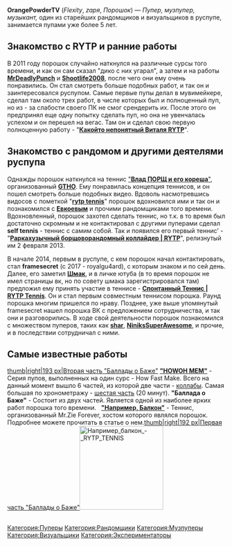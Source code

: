 {{Инфобокс для пуперов
|title2=OrangePowderTV
|другие_ники=
|image3=[[Файл:OrangePowderTV.jpg]]
|сферы_творчества=RYTP, RYTPMV, музыка
|год_начала=7 октября 2012
|image4=
|имя_фамилия=Григорий Пластеев
|дата_рождения=30 августа 1998
|место_проживания=Хабаровск
|ссылки=
*[https://vk.com/flexity Страница ВК]
*[https://soundcloud.com/flexity/tracks Музыкальный проект]
*[https://www.youtube.com/user/OrangePowderTV OrangePowderTV (мейн канал)], 
*[https://www.youtube.com/channel/UC3-TIGkSodSotroWZcVI0iQ Flex (альт канал)], 
*[https://www.youtube.com/channel/UCfw_3T_hQD8Sye2B8XC0G_g zaря (канал для музпупов)]

}}
'''OrangePowderTV''' (''Flexity'', ''zaря'', ''Порошок'') — ''Пупер, музпупер, музыкант,'' один из старейших рандомщиков и визуальщиков в руспупе, занимается пупами уже более 5 лет.

== '''Знакомство с RYTP и ранние работы''' ==
В 2011 году порошок случайно наткнулся на различные сурсы того времени, и как он сам сказал "дико с них угарал", а затем и на работы [http://ru.ruspoop.wikia.com/wiki/MrRestoredPunch '''MrDeadlyPunch'''] и [http://ru.ruspoop.wikia.com/wiki/Shootlife2008 '''Shootlife2008'''], после чего они ему очень понравились. Он стал смотреть больше подобных работ, и так он и заинтересовался руспупом.
Самые первые пупы делал в мувимейкере, сделал там около трех работ, в числе которых был и полноценный пуп, но из - за слабости своего ПК не смог срендерить их. После этого он предпринял еще одну попытку сделать пуп, но она не увенчалась успехом и он перешел на вегас. Там он и сделал свою первую полноценную работу - "[https://www.youtube.com/watch?v=o10esLlWbHw '''Какойто непонятный Виталя RYTP''']".

== '''Знакомство с рандомом и другими деятелями руспупа''' ==
Однажды порошок наткнулся на теннис [https://www.youtube.com/watch?v=wcmaE_Rk6fw "'''Влад ПОРЩ и его кореша'''"], организованный [http://ru.ruspoop.wikia.com/wiki/TheGetthehellout '''GTHO''']. Ему понравилась концепция теннисов, и он пошел смотреть больше подобных видео. Вдоволь насмотревшись видосов с пометкой "[http://ru.ruspoop.wikia.com/wiki/%D0%A2%D0%B5%D0%BD%D0%BD%D0%B8%D1%81 '''rytp tennis''']" порошок вдохновился ими и так он и познакомился с [http://ru.ruspoop.wikia.com/wiki/Evkoev '''Евкоевым'''] и прочими рандомщиками того времени. Вдохновленный, порошок захотел сделать теннис, но т.к. в то время был достаточно скромным и не контактировал с другими пуперами сделал '''self tennis''' - теннис с самим собой. Так и появился его первый теннис' - "[https://www.youtube.com/watch?v=cQnGeaFhd4k '''Раркахузычный борщоворандомный коллайдер | RYTP''']", релизнутый им 2 февраля 2013.

В начале 2014, первым в руспупе, с кем порошок начал контактировать, стал '''framesecret''' (с 2017 - royalgu4ard), с которым знаком и по сей день. Далее, его заметил [http://ru.ruspoop.wikia.com/wiki/Limpquil '''Шмак'''], и в личке ютуба (в то время порошок не имел страницы вк, но по совету шмака зарегистрировался там) предложил ему принять участие в теннисе - [https://www.youtube.com/watch?v=M9IdRDNj91k&list=PL1tzuEjU1Y8vEOeJJPlv8t1h9WUSECj_S&index=60 '''Спонтанный Теннис | RYTP Tennis''']. Он и стал первым совместным теннисом порошка. Раунд порошка многим пришелся по нраву. 
Позднее, уже выше упомянутый framesecret нашел порошка ВК с предложением сотрудничества, и так они и разговорились. 
В ходе свой деятельности порошок познакомился с множеством пуперов, таких как [http://ru.ruspoop.wikia.com/wiki/Shar '''shar'''], [http://ru.ruspoop.wikia.com/wiki/NiniksSuperAwesome '''NiniksSuperAwesome'''], и прочие, и в последствии сотрудничал с ними.

== '''Самые известные работы''' ==
[[Файл:Баллада о Баже 2 RYTP|thumb|right|193 px|Вторая часть "Баллады о Баже"]]
[https://www.youtube.com/playlist?list=PL1tzuEjU1Y8tJrda4Ik2V4vTYrfY6JC-n '''"HOWOH MEM"'''] - Серия пупов, выполненных на один сурс - How Fast Make. Всего на данный момент вышло 6 частей, из которой две части - [http://ru.ruspoop.wikia.com/wiki/%D0%9A%D0%BE%D0%BB%D0%BB%D0%B0%D0%B1 коллабы]. Самая большая по хронометражу - [https://www.youtube.com/watch?v=tn3vjr0ByJE шестая часть] (20 минут).
'''"Баллада о Баже"''' - Состоит из двух частей. Является одной из наиболее ярких работ порошка того времени.  
[http://ru.ruspoop.wikia.com/wiki/%D0%91%D0%B0%D0%BB%D0%BA%D0%BE%D0%BD '''"Например, Балкон"'''] - Теннис, организованный Mr.Zie Forever, хостом которого являлся порошок. Подробнее можете прочитать в статье о нем.[[Файл:Баллада о Баже RYTP-0|thumb|right|192 px|Первая часть "Баллады о Баже"]][[File:Например балкон - RYTP TENNIS|thumb|193x193px]]
 
==<nowiki/>==
[[Категория:Пуперы]]
[[Категория:Рандомщики]]
[[Категория:Музпуперы]]
[[Категория:Визуальщики]]
[[Категория:Экспериментаторы]]